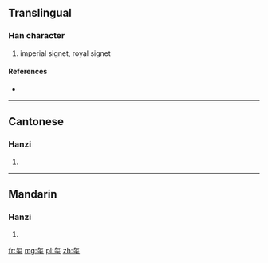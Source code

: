 {{also|璽}}
==Translingual==

===Han character===
{{Han char|rn=96|rad=玉|as=05|sn=10|four=|canj=弓火一土戈 (NFMGI)}}

# imperial signet, royal signet

====References====
* {{Han ref|kx=0729.040|dkj=20935|hdz=21109.090|uh=73BA|ud=29626}}

----

==Cantonese==

===Hanzi===
{{yue-hanzi|jyut=|y=saai2|tra=璽}}

# {{defn|lang=yue|sort=玉05}}

----

==Mandarin==

===Hanzi===
{{cmn-hanzi|tra=璽|pin=[[xǐ]] ([[xi3]])|wg=hsi<sup>3</sup>}}

# {{defn|lang=cmn|sort=玉05}}

[[fr:玺]]
[[mg:玺]]
[[pl:玺]]
[[zh:玺]]